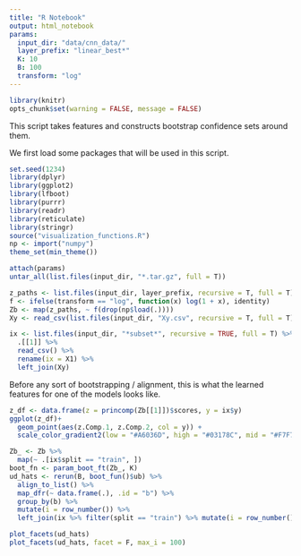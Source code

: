 ```yaml
---
title: "R Notebook"
output: html_notebook
params:
  input_dir: "data/cnn_data/"
  layer_prefix: "linear_best*"
  K: 10
  B: 100
  transform: "log"
---
```


```r
library(knitr)
opts_chunk$set(warning = FALSE, message = FALSE)
```

This script takes features and constructs bootstrap
confidence sets around them.

We first load some packages that will be used in this script.

```r
set.seed(1234)
library(dplyr)
library(ggplot2)
library(lfboot)
library(purrr)
library(readr)
library(reticulate)
library(stringr)
source("visualization_functions.R")
np <- import("numpy")
theme_set(min_theme())
```

```r
attach(params)
untar_all(list.files(input_dir, "*.tar.gz", full = T))
```

```r
z_paths <- list.files(input_dir, layer_prefix, recursive = T, full = T)
f <- ifelse(transform == "log", function(x) log(1 + x), identity)
Zb <- map(z_paths, ~ f(drop(np$load(.))))
Xy <- read_csv(list.files(input_dir, "Xy.csv", recursive = T, full = T)[1])
```

```r
ix <- list.files(input_dir, "*subset*", recursive = TRUE, full = T) %>%
  .[[1]] %>%
  read_csv() %>%
  rename(ix = X1) %>%
  left_join(Xy)
```

Before any sort of bootstrapping / alignment, this is what the learned features
for one of the models looks like.

```r
z_df <- data.frame(z = princomp(Zb[[1]])$scores, y = ix$y)
ggplot(z_df)+
  geom_point(aes(z.Comp.1, z.Comp.2, col = y)) +
  scale_color_gradient2(low = "#A6036D", high = "#03178C", mid = "#F7F7F7")
```

```r
Zb_ <- Zb %>%
  map(~ .[ix$split == "train", ])
boot_fn <- param_boot_ft(Zb_, K)
ud_hats <- rerun(B, boot_fun()$ub) %>%
  align_to_list() %>%
  map_dfr(~ data.frame(.), .id = "b") %>%
  group_by(b) %>%
  mutate(i = row_number()) %>%
  left_join(ix %>% filter(split == "train") %>% mutate(i = row_number())) 
```

```r
plot_facets(ud_hats)
plot_facets(ud_hats, facet = F, max_i = 100)
```
